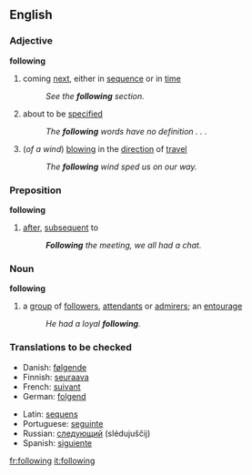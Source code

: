 ==English==

{{rank|business|mean|manner|385|following|fell|different|care}}

===Adjective===
'''following'''
# coming [[next]], either in [[sequence]] or in [[time]]
#:''See the '''following''' section.''
# about to be [[specified]]
#:''The '''following''' words have no definition . . .''
#(''of a wind'') [[blowing]] in the [[direction]] of [[travel]]
#:''The '''following''' wind sped us on our way.''
===Preposition===
'''following'''
# [[after]], [[subsequent]] to
#:'' '''Following''' the meeting, we all had a chat.''
===Noun===
'''following'''
# a [[group]] of [[follower]]s, [[attendant]]s or [[admirer]]s; an [[entourage]]
#:''He had a loyal '''following'''.''

===Translations to be checked===
{{top}}
*Danish: [[følgende]]
*Finnish: [[seuraava]]
*French: [[suivant]]
*German: [[folgend]]
{{mid}}
*Latin: [[sequens]]
*Portuguese: [[seguinte]]
*Russian: [[следующий]] (slédujuščij)
*Spanish: [[siguiente]]
{{bottom}}

[[fr:following]]
[[it:following]]